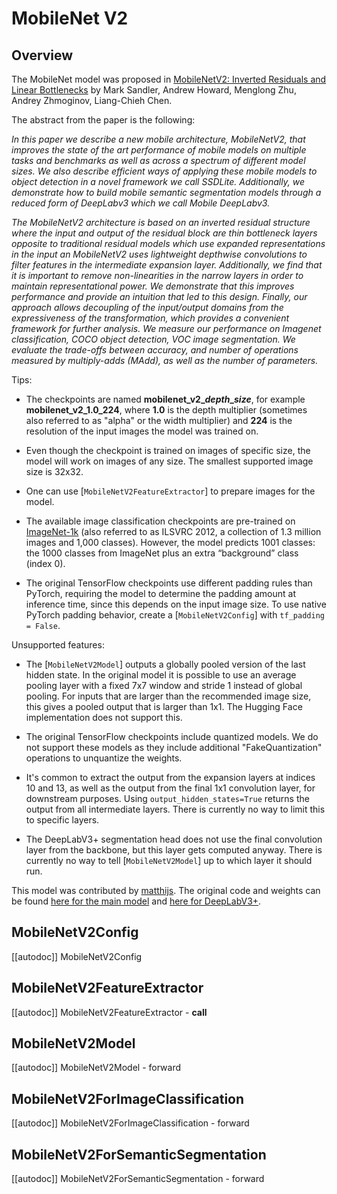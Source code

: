 <!--Copyright 2022 The HuggingFace Team. All rights reserved.

Licensed under the Apache License, Version 2.0 (the "License"); you may not use this file except in compliance with
the License. You may obtain a copy of the License at

http://www.apache.org/licenses/LICENSE-2.0

Unless required by applicable law or agreed to in writing, software distributed under the License is distributed on
an "AS IS" BASIS, WITHOUT WARRANTIES OR CONDITIONS OF ANY KIND, either express or implied. See the License for the
specific language governing permissions and limitations under the License.
-->

# MobileNet V2

## Overview

The MobileNet model was proposed in [MobileNetV2: Inverted Residuals and Linear Bottlenecks](https://arxiv.org/abs/1801.04381) by Mark Sandler, Andrew Howard, Menglong Zhu, Andrey Zhmoginov, Liang-Chieh Chen.

The abstract from the paper is the following:

*In this paper we describe a new mobile architecture, MobileNetV2, that improves the state of the art performance of mobile models on multiple tasks and benchmarks as well as across a spectrum of different model sizes. We also describe efficient ways of applying these mobile models to object detection in a novel framework we call SSDLite. Additionally, we demonstrate how to build mobile semantic segmentation models through a reduced form of DeepLabv3 which we call Mobile DeepLabv3.*

*The MobileNetV2 architecture is based on an inverted residual structure where the input and output of the residual block are thin bottleneck layers opposite to traditional residual models which use expanded representations in the input an MobileNetV2 uses lightweight depthwise convolutions to filter features in the intermediate expansion layer. Additionally, we find that it is important to remove non-linearities in the narrow layers in order to maintain representational power. We demonstrate that this improves performance and provide an intuition that led to this design. Finally, our approach allows decoupling of the input/output domains from the expressiveness of the transformation, which provides a convenient framework for further analysis. We measure our performance on Imagenet classification, COCO object detection, VOC image segmentation. We evaluate the trade-offs between accuracy, and number of operations measured by multiply-adds (MAdd), as well as the number of parameters.*

Tips:

- The checkpoints are named **mobilenet\_v2\_*depth*\_*size***, for example **mobilenet\_v2\_1.0\_224**, where **1.0** is the depth multiplier (sometimes also referred to as "alpha" or the width multiplier) and **224** is the resolution of the input images the model was trained on.

- Even though the checkpoint is trained on images of specific size, the model will work on images of any size. The smallest supported image size is 32x32.

- One can use [`MobileNetV2FeatureExtractor`] to prepare images for the model.

- The available image classification checkpoints are pre-trained on [ImageNet-1k](https://huggingface.co/datasets/imagenet-1k) (also referred to as ILSVRC 2012, a collection of 1.3 million images and 1,000 classes). However, the model predicts 1001 classes: the 1000 classes from ImageNet plus an extra “background” class (index 0).

- The original TensorFlow checkpoints use different padding rules than PyTorch, requiring the model to determine the padding amount at inference time, since this depends on the input image size. To use native PyTorch padding behavior, create a [`MobileNetV2Config`] with `tf_padding = False`.

Unsupported features:

- The [`MobileNetV2Model`] outputs a globally pooled version of the last hidden state. In the original model it is possible to use an average pooling layer with a fixed 7x7 window and stride 1 instead of global pooling. For inputs that are larger than the recommended image size, this gives a pooled output that is larger than 1x1. The Hugging Face implementation does not support this.

- The original TensorFlow checkpoints include quantized models. We do not support these models as they include additional "FakeQuantization" operations to unquantize the weights.

- It's common to extract the output from the expansion layers at indices 10 and 13, as well as the output from the final 1x1 convolution layer, for downstream purposes. Using `output_hidden_states=True` returns the output from all intermediate layers. There is currently no way to limit this to specific layers.

- The DeepLabV3+ segmentation head does not use the final convolution layer from the backbone, but this layer gets computed anyway. There is currently no way to tell [`MobileNetV2Model`] up to which layer it should run.

This model was contributed by [matthijs](https://huggingface.co/Matthijs). The original code and weights can be found [here for the main model](https://github.com/tensorflow/models/tree/master/research/slim/nets/mobilenet) and [here for DeepLabV3+](https://github.com/tensorflow/models/tree/master/research/deeplab).

## MobileNetV2Config

[[autodoc]] MobileNetV2Config

## MobileNetV2FeatureExtractor

[[autodoc]] MobileNetV2FeatureExtractor
    - __call__

## MobileNetV2Model

[[autodoc]] MobileNetV2Model
    - forward

## MobileNetV2ForImageClassification

[[autodoc]] MobileNetV2ForImageClassification
    - forward

## MobileNetV2ForSemanticSegmentation

[[autodoc]] MobileNetV2ForSemanticSegmentation
    - forward
